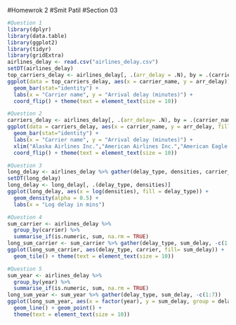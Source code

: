 #Homewrok 2
#Smit Patil
#Section 03

```{r}
#Question 1
library(dplyr)
library(data.table)
library(ggplot2)
library(tidyr)
library(gridExtra)
airlines_delay <- read.csv("airlines_delay.csv")
setDT(airlines_delay)
top_carriers_delay <- airlines_delay[, .(arr_delay = .N), by = .(carrier_name)][order(-arr_delay)][1:10]
ggplot(data = top_carriers_delay, aes(x = carrier_name, y = arr_delay)) + 
  geom_bar(stat="identity") + 
  labs(x = "Carrier name", y = "Arrival delay (minutes)") +
  coord_flip() + theme(text = element_text(size = 10))
```
```{r}
#Question 2
carriers_delay <- airlines_delay[, .(arr_delay= .N), by = .(carrier_name, year)][order(-arr_delay)]
ggplot(data = carriers_delay, aes(x = carrier_name, y = arr_delay, fill = year)) + 
  geom_bar(stat="identity") + 
  labs(x = "Carrier name", y = "Arrival delay (minutes)") +
  xlim("Alaska Airlines Inc.","American Airlines Inc.","American Eagle Airlines Inc.","Delta Air Lines Inc.","ExpressJet Airlines Inc.","Frontier Airlines Inc.","JetBlue Airways","SkyWest Airlines Inc.","Southwest Airlines Co.","United Air Lines Inc.") +
  coord_flip() + theme(text = element_text(size = 10))
```
```{r}
#Question 3
long_delay <- airlines_delay %>% gather(delay_type, densities, carrier_delay:late_aircraft_delay)
setDT(long_delay)
long_delay <- long_delay[, .(delay_type, densities)]
ggplot(long_delay, aes(x = log(densities), fill = delay_type)) + 
  geom_density(alpha = 0.5) + 
  labs(x = "Log delay in mins")
```
```{r}
#Question 4
sum_carrier <- airlines_delay %>% 
  group_by(carrier) %>% 
  summarise_if(is.numeric, sum, na.rm = TRUE)
long_sum_carrier <- sum_carrier %>% gather(delay_type, sum_delay, -c(1:8))
ggplot(long_sum_carrier, aes(delay_type, carrier, fill= sum_delay)) + 
  geom_tile() + theme(text = element_text(size = 10))
```
```{r}
#Question 5
sum_year <- airlines_delay %>% 
  group_by(year) %>% 
  summarise_if(is.numeric, sum, na.rm = TRUE)
long_sum_year <- sum_year %>% gather(delay_type, sum_delay, -c(1:7))
ggplot(long_sum_year, aes(x = factor(year), y = sum_delay, group = delay_type, color = delay_type)) +
  geom_line() + geom_point() +
  theme(text = element_text(size = 10))
```
